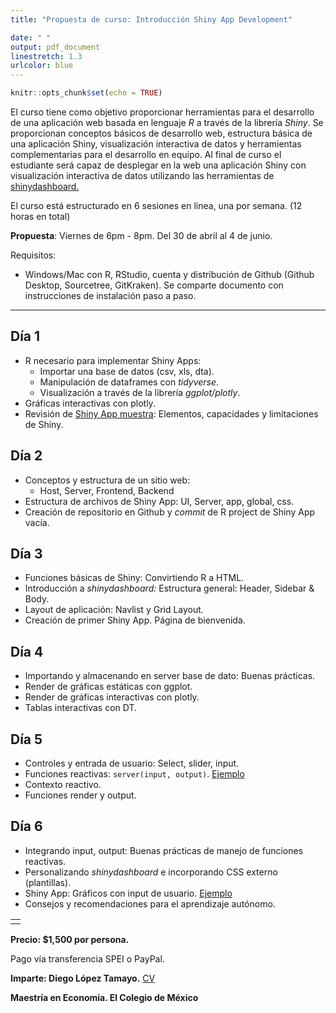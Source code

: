 ```yaml
---
title: "Propuesta de curso: Introducción Shiny App Development"

date: " "
output: pdf_document
linestretch: 1.3
urlcolor: blue
---
```


```r
knitr::opts_chunk$set(echo = TRUE)
```

El curso tiene como objetivo proporcionar herramientas para el desarrollo de una aplicación web basada en lenguaje *R* a través de la librería *Shiny*. Se proporcionan conceptos básicos de desarrollo web, estructura básica de una aplicación Shiny, visualización interactiva de datos y herramientas complementarias para el desarrollo en equipo. Al final de curso el estudiante será capaz de desplegar en la web una aplicación Shiny con visualización interactiva de datos utilizando las herramientas de [shinydashboard.](https://rstudio.github.io/shinydashboard/index.html)

El curso está estructurado en 6 sesiones en línea, una por semana. (12 horas en total)

**Propuesta**: Viernes de 6pm - 8pm. Del 30 de abril al 4 de junio. 

Requisitos:

- Windows/Mac con R, RStudio, cuenta y distribución de Github (Github Desktop, Sourcetree, GitKraken). Se comparte documento con instrucciones de instalación paso a paso.

---

## Día 1

* R necesario para implementar Shiny Apps: 
  + Importar una base de datos (csv, xls, dta).
  + Manipulación de dataframes con *tidyverse*.
  + Visualización a través de la librería *ggplot/plotly*.
* Gráficas interactivas con plotly.
* Revisión de [Shiny App muestra](https://diego-lopezt.shinyapps.io/Poblacion_Economia/): Elementos, capacidades y limitaciones de Shiny.

## Día 2

* Conceptos y estructura de un sitio web:
  + Host, Server, Frontend, Backend
* Estructura de archivos de Shiny App: UI, Server, app, global, css.
* Creación de repositorio en Github y *commit* de R project de Shiny App vacía.

## Día 3

* Funciones básicas de Shiny: Convirtiendo R a HTML.
* Introducción a *shinydashboard:* Estructura general: Header, Sidebar & Body.
* Layout de aplicación: Navlist y Grid Layout.
* Creación de primer Shiny App. Página de bienvenida.

## Día 4

* Importando y almacenando en server base de dato: Buenas prácticas.
* Render de gráficas estáticas con ggplot.
* Render de gráficas interactivas con plotly.
* Tablas interactivas con DT.

## Día 5

* Controles y entrada de usuario: Select, slider, input.
* Funciones reactivas: `server(input, output)`. [Ejemplo](https://shiny.rstudio.com/gallery/single-file-shiny-app.html)
* Contexto reactivo.
* Funciones render y output.

## Día 6

* Integrando input, output: Buenas prácticas de manejo de funciones reactivas.
* Personalizando *shinydashboard* e incorporando CSS externo (plantillas).
* Shiny App: Gráficos con input de usuario. [Ejemplo](https://diego-lopezt.shinyapps.io/Mapas_ENSANUT/)
* Consejos y recomendaciones para el aprendizaje autónomo.

---
$\text{ }$
---

**Precio: $1,500 por persona.**  

Pago vía transferencia SPEI o PayPal.


**Imparte: Diego López Tamayo.** [CV](https://diego-eco.github.io/) 

**Maestría en Economía. El Colegio de México**  



